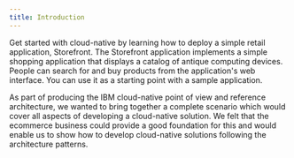 ```yaml
---
title: Introduction
---
```


Get started with cloud-native by learning how to deploy a simple retail application, Storefront. The Storefront application implements a simple shopping application that displays a catalog of antique computing devices. People can search for and buy products from the application's web interface. You can use it as a starting point with a sample application.

As part of producing the IBM cloud-native point of view and reference architecture, we wanted to bring together a complete scenario which would cover all aspects of developing a cloud-native solution. We felt that the ecommerce business could provide a good foundation for this and would enable us to show how to develop cloud-native solutions following the architecture patterns.
